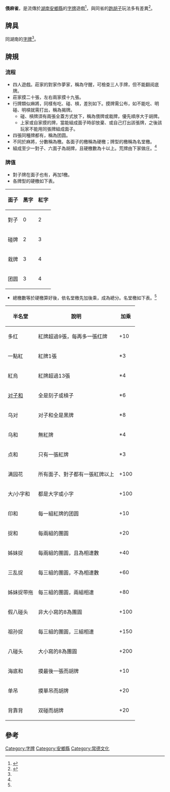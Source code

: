 '''偎麻雀'''，是流傳於[[湖南|湖南]][[安鄉縣|安鄉縣]]的[[字牌|字牌]]遊戲<ref name="安乡传统纸牌“偎麻雀”网络版推出">{{Cite news|url=http://hn.rednet.cn/c/2012/02/23/2526286.htm|title=安乡传统纸牌“偎麻雀”网络版推出|language=zh-cn|publisher=红网|author=徐飞、张钦黎|date=2012-02-23|accessdate=2013-09-04|archive-date=2016-03-04|archive-url=https://web.archive.org/web/20160304212640/http://hn.rednet.cn/c/2012/02/23/2526286.htm|dead-url=no}}</ref>，與同省的[[跑胡子|跑胡子]]玩法多有差異<ref name="闲安乡民俗民风——风靡常德的安乡偎麻雀">{{Cite news|url=http://www.csaxsh.cn/AquaView.asp?ID=580|title=安乡民俗民风——风靡常德的安乡偎麻雀|language=zh-cn|publisher=长沙市安乡商会网|date=|accessdate=2013-089-04|deadurl=yes|archiveurl=https://web.archive.org/web/20140111110705/http://www.csaxsh.cn/AquaView.asp?ID=580|archivedate=2014-01-11}}</ref>。

==牌具==
同湖南的[[字牌|字牌]]<ref name="闲安乡民俗民风——风靡常德的安乡偎麻雀"></ref>。
==牌規==
===流程===
*四人遊戲。莊家的對家作夢家，稱為守醒，可檢查三人手牌，但不能翻阅底牌。
*莊家摸二十張，左右兩家摸十九張。
*行牌類似麻將，同樣有吃、碰、槓，差別如下。摸牌需公布，如不能吃、明碰、明槓就需打出，稱為揭牌。
**碰、槓牌須有兩張全蓋方式放下，稱為偎牌或栽牌，優先順序大于胡牌。
**上家或自家摸的牌，當能組成面子時卻放棄、或自己打出該張牌，之後該玩家不能用同張牌組成面子。
*四張同種牌都有，稱為团圆。
*不同於麻將，分數稱為檄。各面子的檄稱為硬檄；牌型的檄稱為名堂檄。
*組成至少一對子、六面子為胡牌，且硬檄數為十以上。荒牌由下家做庄。<ref name="闲安乡民俗民风——风靡常德的安乡偎麻雀"></ref>

===牌值===
*對子牌在面子也有，再加1檄。
*各牌型的硬檄如下表。
{| class="wikitable"
|-
! 面子 !! 黑字 !! 紅字
|-
| 對子 || 0 || 2
|-
| 碰牌 || 2 || 3
|-
| 栽牌 || 3 || 4
|-
| 团圆 || 3 || 4
|}
*總檄數等於硬檄算好後，依名堂檄先加後乘，成為總分。名堂檄如下表。<ref name="闲安乡民俗民风——风靡常德的安乡偎麻雀"></ref>
{| class="wikitable"
|-
! 半名堂 !! 說明 !! 加乘
|-
| 多红|| 紅牌超過9張，每再多一張红牌 || +10
|-
| 一點紅 ||紅牌1張 || *3
|-
| 紅烏 || 紅牌超過13張 || *4
|-
| [[对对胡|对子和]] || 全是刻子或槓子 || *6
|-
| 乌对 || 对子和全是黑牌 || *8
|-
| 乌和|| 無紅牌 || *4
|-
| 点和 || 只有一張紅牌 || *3
|-
| 满园花 || 所有面子、對子都有一張紅牌以上 || +100
|-
| 大/小字和 || 都是大字或小字 || +100
|-
| 印和 || 每一組紅牌的团圆 || +10
|-
| 捉和 || 每兩組的團圓 || +20
|-
| 姊妹捉 || 每兩組的團圓，且為相連數 || +40
|-
| 三乱捉 || 每三組的團圓，不為相連數 || +60
|-
| 姊妹捉带拖 || 每三組的團圓，兩組相連 || +80
|-
| 假八碰头 || 非大小寫的8為團圓 || +100
|-
| 祖孙捉 || 每三組的團圓，三組相連 || +150
|-
| 八碰头 || 大小寫的8為團圓 || +200
|-
| 海底和 || 摸最後一張而胡牌 || +10
|-
| 单吊 || 摸單吊而胡牌 || +20
|-
| 背靠背 || 双碰而胡牌 || +20
|}

==參考==
{{reflist|2}}

[[Category:字牌|Category:字牌]]
[[Category:安鄉縣|Category:安鄉縣]]
[[Category:常德文化|Category:常德文化]]